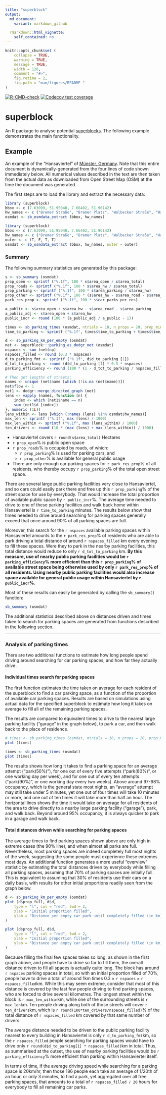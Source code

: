 ```yaml
---
title: "superblock"
output:
  md_document:
    variant: markdown_github

  rmarkdown::html_vignette:
    self_contained: no
---
```


<!-- README.md is generated from README.Rmd. Please edit that file -->

```r
knitr::opts_chunk$set (
    collapse = TRUE,
    warning = TRUE,
    message = TRUE,
    width = 120,
    comment = "#>",
    fig.retina = 2,
    fig.path = "man/figures/README-"
)
```

[![R-CMD-check](https://github.com/UrbanAnalyst/superblock/actions/workflows/R-CMD-check.yaml/badge.svg)](https://github.com/UrbanAnalyst/superblock/actions/workflows/R-CMD-check.yaml)
[![Codecov test coverage](https://codecov.io/gh/UrbanAnalyst/superblock/graph/badge.svg)](https://app.codecov.io/gh/UrbanAnalyst/superblock)


# superblock

An R package to analyse potential
[superblocks](https://doi.org/10.1016%2Fj.cities.2024.105609). The following
example demonstrates the main functionality.

## Example

An example of the "Hansaviertel" of [Münster,
Germany](https://www.openstreetmap.org/#map=17/51.955569/7.639795). Note that
this entire document is dynamically-generated from the four lines of code shown
immediately below. All numerical values described in the text are then taken
from the actual data as downloaded from Open Street Map (OSM) at the time the
document was generated.

The first steps are to load the library and extract the necessary data:

```r
library (superblock)
bbox <- c (7.63099, 51.95048, 7.66402, 51.96142)
hw_names <- c ("Bremer Straße", "Bremer Platz", "Wolbecker Straße", "Hansaring")
osmdat <- sb_osmdata_extract (bbox, hw_names)
```

```r
library (superblock)
bbox <- c (7.63099, 51.95048, 7.66402, 51.96142)
hw_names <- c ("Bremer Straße", "Bremer Platz", "Wolbecker Straße", "Hansaring")
outer <- c (T, F, T, T)
osmdat <- sb_osmdata_extract (bbox, hw_names, outer = outer)
```

### Summary

The following summary statistics are generated by this package:

```r
s <- sb_summary (osmdat)
prop_open <- sprintf ("%.1f", 100 * s$area_open / s$area_total)
prop_roads <- sprintf ("%.1f", 100 * s$area_hw / s$area_total)
prop_parking <- sprintf ("%.1f", 100 * s$area_parking / s$area_hw)
prop_other <- sprintf ("%.1f", 100 * (s$area_hw - s$area_road - s$area_parking) / s$area_hw)
park_res_prop <- sprintf ("%.1f", 100 * s$car_parks_per_res)

a_public <- s$area_open + s$area_hw - s$area_road - s$area_parking
a_public_adj <- s$area_open + s$area_hw
public_incr <- round (100 * (a_public_adj / a_public - 1))
```

```r
times <- sb_parking_times (osmdat, ntrials = 10, n_props = 20, prop_min = 0.7)
time_to_parking <- sprintf ("%.1f", times$time_to_parking + times$time_from_parking) [1]
```

```r
d <- sb_parking_km_per_empty (osmdat)
net <- superblock:::parking_as_dodgr_net (osmdat)
nspaces <- sum (net$np)
nspaces_filled <- round (0.3 * nspaces)
d_to_parking_fmt <- sprintf ("%.1f", d$d_to_parking [1])
d_tot_to_parking <- round (d$d_to_parking [1] * 0.3 * nspaces)
parking_efficiency <- round (100 * (1 - d_tot_to_parking / nspaces_filled))

# Then get lengths of streets:
names <- unique (net$name [which (!is.na (net$name))])
net$flow <- 1
net1 <- dodgr::merge_directed_graph (net)
lens <- vapply (names, function (n) {
    index <- which (net1$name == n)
    sum (net1$d [index])
}, numeric (1L))
lens_within <- lens [which (!names (lens) %in% osmdat$hw_names)]
max_len <- sprintf ("%.1f", max (lens) / 1000)
max_len_within <- sprintf ("%.1f", max (lens_within) / 1000)
ten_drivers <- round (10 * (max (lens) + max (lens_within)) / 1000)
```


- Hansaviertel covers `r round(s$area_total)` Hectares
- `r prop_open`% is public open space
- `r prop_roads`% is occupied by roads, of which:
    - `r prop_parking`% is used for parking cars, and
    - `r prop_other`% is available for general public usage
- There are only enough car parking spaces for `r park_res_prop`% of all
    residents, who thereby occupy `r prop_parking`% of the total open street
    space.

There are several large public parking facilities very close to Hansaviertel,
and so cars could easily park there and free up this `r prop_parking`% of the
street space for use by everybody. That would increase the total proportion of
available public space by `r public_incr`%. The average time needed to drive to
one of these parking facilities and walk back home within Hansaviertel is
`r time_to_parking` minutes. The results below show that times needed to drive
around searching for parking spaces generally exceed that once around 90% of
all parking spaces are full.

Moreover, this search for the `r nspaces` available parking spaces within
Hansaviertel amounts to the `r park_res_prop`% of residents who are able to
park driving a total distance of around `r nspaces_filled` km every evening to
fill these spaces. Were they to park in the nearby parking facilities, this
total distance would reduce to only `r d_tot_to_parking` km. **By this measure,
use of nearby public parking facilities would be `r parking_efficiency`% more
efficient than this `r prop_parking`% of available street space being otherwise
used by only `r park_res_prop`% of all residents. Using nearby public parking
facilities would also increase space available for general public usage within
Hansaviertel by `r public_incr`%.**

Most of these results can easily be generated by calling the `sb_summary()`
function:

```r
sb_summary (osmdat)
```

The additional statistics described above on distances driven and times taken
to search for parking spaces are generated from functions described in the
following section.

---

### Analysis of parking times

There are two additional functions to estimate how long people spend driving
around searching for car parking spaces, and how far they actually drive.

#### Individual times search for parking spaces

The first function estimates the time taken on average for each resident of the
superblock to find a car parking space, as a function of the proportion of
available car parking spaces. Results are based on simulations using actual
data for the specified superblock to estimate how long it takes on average to
fill all of the remaining parking spaces.

The results are compared to equivalent times to drive to the nearest large
parking facility ("garage" in the graph below), to park a car, and then walk
back to the place of residence.

```r
# times <- sb_parking_times (osmdat, ntrials = 10, n_props = 20, prop_min = 0.7)
plot (times)
```


```r
times <- sb_parking_times (osmdat)
plot (times)
```

The results shows how long it takes to find a parking space for an average
attempt ("park(50%)"), for one out of every five attempts ("park(80%)", or one
working day per week), and for one out of every ten attempts ("park(90%)", or
one working day every two weeks). Above around 97-98% occupancy, which is the
general state most nights, an "average" attempt may still take under 5 minutes,
yet one out of four times will take 10 minutes or more, and one out of ten
times it will take more than half an hour. The horizontal lines shows the time
it would take on average for all residents of the area to drive directly to a
nearby large parking facility ("garage"), park, and walk back. Beyond around
95% occupancy, it is always quicker to park in a garage and walk back.

#### Total distances driven while searching for parking spaces

The average times to find parking spaces shown above are only high in extreme
cases (the 90% line), and when almost all parks are full. Nevertheless, most
parking spaces are indeed completely full most nights of the week, suggesting
the some people must experience these extremes most days. An additional
function generates a more useful "overview" statistic
by estimating the total distances driven by everybody while filling all parking
spaces, assuming that 70% of parking spaces are initially full. This is
equivalent to assuming that 30% of residents use their cars on a daily basis,
with results for other initial proportions readily seen from the graph below.

```r
d <- sb_parking_km_per_empty (osmdat)
plot (d$prop_full, d$d,
    type = "l", col = "red", lwd = 2,
    xlab = "Initial proportion filled",
    ylab = "Distance per empty car park until completely filled (in km)"
)
```

```r
plot (d$prop_full, d$d,
    type = "l", col = "red", lwd = 2,
    xlab = "Initial proportion filled",
    ylab = "Distance per empty car park until completely filled (in km)"
)
```

Because filling the final few spaces takes so long, as shown in the first graph
above, and people have to drive so far to fill them, the overall distance
driven to fill all spaces is actually quite long. The block has around
`r nspaces` parking spaces in total, so with an initial proportion filled of
70%, people have to drive a total of around 1km times 0.3 &times; `r nspaces` =
`r nspaces_filled`km. While this may seem extreme, consider that most of this
distance is covered by the last few people driving to find parking spaces, who
are forced to drive several kilometres. The longest street within the block is
`r max_len_within`km, while one of the surrounding streets is `r max_len`km.
Ten people driving along both of those streets will cover `r ten_drivers`km,
which is `r round(100*ten_drivers/nspaces_filled)`% of the total distance of
`r nspaces_filled` km covered by that same number of drivers.

The average distance needed to be driven to the public parking facility nearest
to every building in Hansaviertel is only `r d_to_parking_fmt`km, so the
`r nspaces_filled` people searching for parking spaces would have to drive only
`r round(d$d_to_parking[1] * nspaces_filled)`km in total. Thus, as summarised
at the outset, the use of nearby parking facilities would be
`r parking_efficiency`% more efficient than parking within Hansaviertel itself.

In terms of time, if the average driving speed while searching for a
parking space is 20km/hr, then those 186 people each take an average of
1/20th of an hour, or only 3 minutes, to find a park, yet aggregated
over all free parking spaces, that amounts to a total of
`r nspaces_filled / 20` hours for everybody to fill all remaining car
parks.
